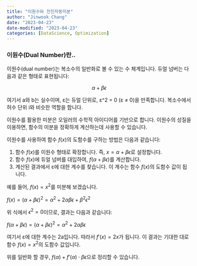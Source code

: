 ---
title: "이원수와 전진자동미분"
author: "Jinwook Chang"
date: "2023-04-23"
date-modified: "2023-04-23"
categories: [DataScience, Optimization]
---


### 이원수(Dual Number)란..

이원수(dual number)는 복소수의 일반화로 볼 수 있는 수 체계입니다. 듀얼 넘버는 다음과 같은 형태로 표현됩니다:

$$
\alpha + {\beta}{\epsilon}
$$

여기서 a와 b는 실수이며, ε는 듀얼 단위로, ε\^2 = 0 (ε ≠ 0)을 만족합니다. 복소수에서 허수 단위 i와 비슷한 역할을 합니다.

이원수를 활용한 미분은 오일러의 수학적 아이디어를 기반으로 합니다. 이원수의 성질을 이용하면, 함수의 미분을 정확하게 계산하는데 사용할 수 있습니다.

이원수를 사용하여 함수 $f(x)$의 도함수를 구하는 방법은 다음과 같습니다:

1.  함수 $f(x)$를 이원수 형태로 확장합니다. 즉, $x = \alpha + {\beta}{\epsilon}$로 설정합니다.
2.  함수 $f(x)$에 듀얼 넘버를 대입하여, $f(\alpha + {\beta}{\epsilon})$를 계산합니다.
3.  계산된 결과에서 ε에 대한 계수를 찾습니다. 이 계수는 함수 $f(x)$의 도함수 값이 됩니다.

예를 들어, $f(x)=x^2$를 미분해 보겠습니다.

$f(x) = (\alpha + {\beta}{\epsilon})^2 = \alpha^2 + 2\alpha\beta\epsilon + \beta^2\epsilon^2$

위 식에서 $\epsilon^2 = 0$이므로, 결과는 다음과 같습니다:

$f(\alpha + \beta\epsilon) = (\alpha + {\beta}{\epsilon})^2 = \alpha^2 + 2\alpha\beta\epsilon$

여기서 ε에 대한 계수는 2a입니다. 따라서 $f'(x) = 2x$가 됩니다. 이 결과는 기대한 대로 함수 $f(x)=x^2$의 도함수 값입니다.

위를 일반화 할 경우, $f(\alpha) + f'(\alpha)\cdot\beta\epsilon$으로 정리할 수 있습니다.
